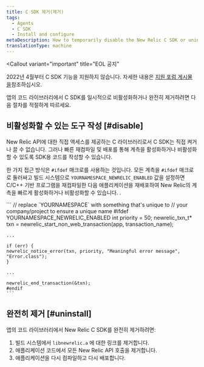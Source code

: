 ```yaml
---
title: C SDK 제거(제거)
tags:
  - Agents
  - C SDK
  - Install and configure
metaDescription: How to temporarily disable the New Relic C SDK or uninstall and remove it completely from your application's code library.
translationType: machine
---
```


<Callout
  variant="important"
  title="EOL 공지"
>
  2022년 4월부터 C SDK 기능을 지원하지 않습니다. 자세한 내용은 [지원 포럼 게시물 을](https://discuss.newrelic.com/t/q1-bulk-eol-announcement-fy23/181744)참조하십시오.
</Callout>

앱의 코드 라이브러리에서 C SDK를 일시적으로 비활성화하거나 완전히 제거하려면 다음 절차를 적절하게 따르세요.

## 비활성화할 수 있는 도구 작성 [#disable]

New Relic API에 대한 직접 액세스를 제공하는 C 라이브러리로서 C SDK는 직접 켜거나 끌 수 없습니다. 그러나 빠른 재컴파일 및 배포를 통해 계측을 활성화하거나 비활성화할 수 있도록 SDK용 코드를 작성할 수 있습니다.

한 가지 접근 방식은 `#ifdef` 매크로를 사용하는 것입니다. 모든 계측을 `#ifdef` 매크로로 둘러싸고 빌드 시스템으로 `YOURNAMESPACE_NEWRELIC_ENABLED` 값을 설정하면 C/C++ 기반 프로그램을 재컴파일한 다음 애플리케이션을 재배포하여 New Relic의 계측을 빠르게 활성화하거나 비활성화할 수 있습니다. .

<CollapserGroup>
  <Collapser
    id="ifdef"
    title="#ifdef 매크로를 사용하여 C SDK 계측 비활성화"
  >
    ```
    // replace `YOURNAMESPACE` with something that's unique to
    // your company/project to ensure a unique name
    #ifdef YOURNAMESPACE_NEWRELIC_ENABLED
    int priority = 50;
    newrelic_txn_t* txn = newrelic_start_non_web_transaction(app, transaction_name);

    ...

    if (err) {
    newrelic_notice_error(txn, priority, "Meaningful error message", "Error.class");
    }

    ...

    newrelic_end_transaction(&txn);
    #endif
    ```
  </Collapser>
</CollapserGroup>

## 완전히 제거 [#uninstall]

앱의 코드 라이브러리에서 New Relic C SDK를 완전히 제거하려면:

1. 빌드 시스템에서 `libnewrelic.a` 에 대한 링크를 제거합니다.
2. 애플리케이션 코드에서 모든 New Relic API 호출을 제거합니다.
3. 애플리케이션을 다시 컴파일하고 다시 배포합니다.